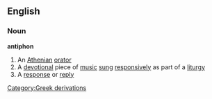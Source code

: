 ==English==
===Noun===
{{wikipedia}}
'''antiphon'''
#An [[Athenian]] [[orator]]
#A [[devotional]] piece of [[music]] [[sung]] [[responsively]] as part of a [[liturgy]]
#A [[response]] or [[reply]]
[[Category:Greek derivations]]